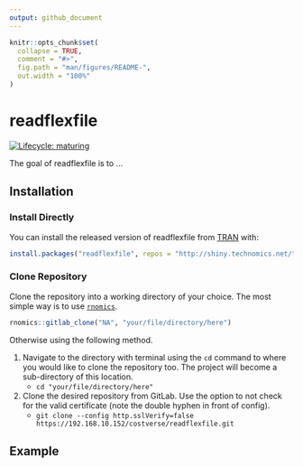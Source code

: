 ```yaml
---
output: github_document
---
```


<!-- README.md is generated from README.Rmd. Please edit that file -->

```r
knitr::opts_chunk$set(
  collapse = TRUE,
  comment = "#>",
  fig.path = "man/figures/README-",
  out.width = "100%"
)
```

# readflexfile

<!-- badges: start -->
[![Lifecycle: maturing](https://img.shields.io/badge/lifecycle-maturing-blue.svg)](https://www.tidyverse.org/lifecycle/#maturing)
<!-- badges: end -->

The goal of readflexfile is to ...

## Installation

### Install Directly

You can install the released version of readflexfile from [TRAN](http://shiny.technomics.net/tran/www/home/) with:

```r
install.packages("readflexfile", repos = "http://shiny.technomics.net/tran")
```

### Clone Repository

Clone the repository into a working directory of your choice. The most simple way is to use [`rnomics`](http://shiny.technomics.net/tran/www/docs/rnomics/).

```r
rnomics::gitlab_clone("NA", "your/file/directory/here")
```

Otherwise using the following method.

1. Navigate to the directory with terminal using the `cd` command to where you would like to clone the repository too. The project will become a sub-directory of this location.
    - `cd "your/file/directory/here"`

2. Clone the desired repository from GitLab. Use the option to not check for the valid certificate (note the double hyphen in front of config).
    - `git clone --config http.sslVerify=false https://192.168.10.152/costverse/readflexfile.git`

## Example

